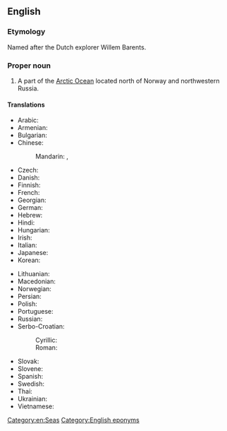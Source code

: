 ==English==
{{wikipedia}}

===Etymology===
Named after the Dutch explorer Willem Barents.

===Proper noun===
{{en-proper noun|head=[[Barents]] [[sea|Sea]]}}

# A part of the [[Arctic Ocean]] located north of Norway and northwestern Russia.

====Translations====
{{trans-top|part of the Arctic Ocean}}
* Arabic: {{t|ar|بَحْر بَارَنْتْس|m}}
* Armenian: {{t|hy|Բարենցի ծով}}
* Bulgarian: {{t|bg|Баренцово море|n|tr=Bárencovo móre}}
* Chinese:
*: Mandarin: {{t+|cmn|巴倫支海|sc=Hani}}, {{t+|cmn|巴伦支海|tr=Bālúnzhī hǎi|sc=Hani}}
* Czech: {{t+|cs|Barentsovo moře|n}}
* Danish: {{t|da|Barentshavet|n}} {{qualifier|definite form}}
* Finnish: {{t|fi|Barentsinmeri}}
* French: {{t|fr|mer de Barents|f}}
* Georgian: {{t|ka|ბარენცის ზღვა}}
* German: {{t+|de|Barentssee|f}}
* Hebrew: {{t|he|ים ברנץ}}
* Hindi: {{t|hi|बेरिंट सागर|tr=bēriṇṭ sāgar}}
* Hungarian: {{t+|hu|Barents-tenger}}
* Irish: {{t|ga|Muir Barents|f}}
* Italian: {{t|it|mare di Barents|m}}
* Japanese: {{t|ja|バレンツ海|tr=Barentsu-kai}}
* Korean: {{t+|ko|바렌츠 해|tr=Barencheu hae|sc=Hang}}
{{trans-mid}}
* Lithuanian: {{t|lt|Barenco jūra|f}}
* Macedonian: {{t|mk|Баренцово Море|n|tr=Baréncovo Móre}}
* Norwegian: {{t|no|Barentshavet|n}}
* Persian: {{t|fa|دریای بارنتز}}
* Polish: {{t+|pl|Morze Barentsa|n}}
* Portuguese: {{t|pt|Mar de Barents|m}}
* Russian: {{t+|ru|Ба́ренцево мо́ре|n}}
* Serbo-Croatian:
*: Cyrillic: {{t|sh|Баренцово море|n|sc=Cyrl}}
*: Roman: {{t|sh|Barentsovo more|n}}
* Slovak: {{t|sk|Barentsovo more|n}}
* Slovene: {{t|sl|Barentsovo morje|n}}
* Spanish: {{t|es|mar de Barents|m}}
* Swedish: {{t|sv|Barents hav|n}}
* Thai: {{t|th|ทะเลแบเร็นตส์|tr=tálay bærĕnt}}
* Ukrainian: {{t|uk|Баренцове море|n|tr=Bárencove móre}}
* Vietnamese: {{t|vi|biển Barents}}
{{trans-bottom}}

[[Category:en:Seas]]
[[Category:English eponyms]]